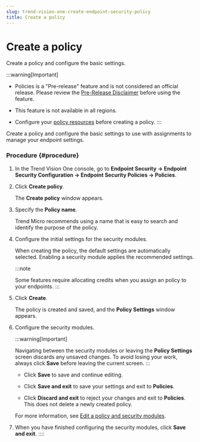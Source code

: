 ```yaml
---
slug: trend-vision-one-create-endpoint-security-policy
title: Create a policy
---
```

# Create a policy

Create a policy and configure the basic settings.

:::warning[Important]

- Policies is a "Pre-release" feature and is not considered an official release. Please review the [Pre-Release Disclaimer](pre-release-disclaimer.mdx) before using the feature.

- This feature is not available in all regions.

- Configure your [policy resources](endpoint-security-policy-resources.mdx) before creating a policy.
:::

Create a policy and configure the basic settings to use with assignments to manage your endpoint settings.

### Procedure {#procedure}

1.  In the Trend Vision One console, go to **Endpoint Security → Endpoint Security Configuration → Endpoint Security Policies → Policies**.

2.  Click **Create policy**.

    The **Create policy** window appears.

3.  Specify the **Policy name**.

    Trend Micro recommends using a name that is easy to search and identify the purpose of the policy.

4.  Configure the initial settings for the security modules.

    When creating the policy, the default settings are automatically selected. Enabling a security module applies the recommended settings.

    :::note

    Some features require allocating credits when you assign an policy to your endpoints.
    :::

5.  Click **Create**.

    The policy is created and saved, and the **Policy Settings** window appears.

6.  Configure the security modules.

    :::warning[Important]

    Navigating between the security modules or leaving the **Policy Settings** screen discards any unsaved changes. To avoid losing your work, always click **Save** before leaving the current screen.
    :::

    - Click **Save** to save and continue editing.

    - Click **Save and exit** to save your settings and exit to **Policies**.

    - Click **Discard and exit** to reject your changes and exit to **Policies**. This does not delete a newly created policy.

    For more information, see [Edit a policy and security modules](configure-security-features.mdx).

7.  When you have finished configuring the security modules, click **Save and exit**.
::::
